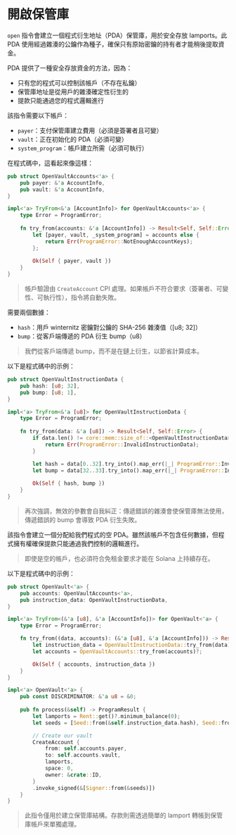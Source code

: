 # 開啟保管庫

`open` 指令會建立一個程式衍生地址（PDA）保管庫，用於安全存放 lamports。此 PDA 使用經過雜湊的公鑰作為種子，確保只有原始密鑰的持有者才能稍後提取資金。

PDA 提供了一種安全存放資金的方法，因為：
- 只有您的程式可以控制該帳戶（不存在私鑰）
- 保管庫地址是從用戶的雜湊確定性衍生的
- 提款只能通過您的程式邏輯進行

<ArticleSection name="所需帳戶" id="required-accounts" level="h2" />

該指令需要以下帳戶：
- `payer`：支付保管庫建立費用（必須是簽署者且可變）
- `vault`：正在初始化的 PDA（必須可變）  
- `system_program`：帳戶建立所需（必須可執行）

在程式碼中，這看起來像這樣：

```rust
pub struct OpenVaultAccounts<'a> {
    pub payer: &'a AccountInfo,
    pub vault: &'a AccountInfo,
}

impl<'a> TryFrom<&'a [AccountInfo]> for OpenVaultAccounts<'a> {
    type Error = ProgramError;
 
    fn try_from(accounts: &'a [AccountInfo]) -> Result<Self, Self::Error> {
        let [payer, vault, _system_program] = accounts else {
            return Err(ProgramError::NotEnoughAccountKeys);
        };
 
        Ok(Self { payer, vault })
    }
}
```

> 帳戶驗證由 `CreateAccount` CPI 處理。如果帳戶不符合要求（簽署者、可變性、可執行性），指令將自動失敗。

<ArticleSection name="指令數據" id="instruction-data" level="h2" />

需要兩個數據：
- `hash`：用戶 winternitz 密鑰對公鑰的 SHA-256 雜湊值（[u8; 32]）
- `bump`：從客戶端傳遞的 PDA 衍生 bump（u8）

> 我們從客戶端傳遞 bump，而不是在鏈上衍生，以節省計算成本。

以下是程式碼中的示例：

```rust
pub struct OpenVaultInstructionData {
    pub hash: [u8; 32],
    pub bump: [u8; 1],
}

impl<'a> TryFrom<&'a [u8]> for OpenVaultInstructionData {
    type Error = ProgramError;
 
    fn try_from(data: &'a [u8]) -> Result<Self, Self::Error> {
        if data.len() != core::mem::size_of::<OpenVaultInstructionData>() {
            return Err(ProgramError::InvalidInstructionData);
        }

        let hash = data[0..32].try_into().map_err(|_| ProgramError::InvalidInstructionData)?;
        let bump = data[32..33].try_into().map_err(|_| ProgramError::InvalidInstructionData)?;
 
        Ok(Self { hash, bump })
    }
}
```

> 再次強調，無效的參數會自我糾正：傳遞錯誤的雜湊會使保管庫無法使用，傳遞錯誤的 bump 會導致 PDA 衍生失敗。

<ArticleSection name="指令邏輯" id="instruction-logic" level="h2" />

該指令會建立一個分配給我們程式的空 PDA。雖然該帳戶不包含任何數據，但程式擁有權確保提款只能通過我們控制的邏輯進行。

> 即使是空的帳戶，也必須符合免租金要求才能在 Solana 上持續存在。

以下是程式碼中的示例：

```rust
pub struct OpenVault<'a> {
    pub accounts: OpenVaultAccounts<'a>,
    pub instruction_data: OpenVaultInstructionData,
}

impl<'a> TryFrom<(&'a [u8], &'a [AccountInfo])> for OpenVault<'a> {
    type Error = ProgramError;

    fn try_from((data, accounts): (&'a [u8], &'a [AccountInfo])) -> Result<Self, Self::Error> {
        let instruction_data = OpenVaultInstructionData::try_from(data)?;
        let accounts = OpenVaultAccounts::try_from(accounts)?;

        Ok(Self { accounts, instruction_data })
    }
}

impl<'a> OpenVault<'a> {
    pub const DISCRIMINATOR: &'a u8 = &0;
 
    pub fn process(&self) -> ProgramResult {
        let lamports = Rent::get()?.minimum_balance(0);
        let seeds = [Seed::from(&self.instruction_data.hash), Seed::from(&self.instruction_data.bump)];

        // Create our vault
        CreateAccount {
            from: self.accounts.payer,
            to: self.accounts.vault,
            lamports,
            space: 0,
            owner: &crate::ID,
        }
        .invoke_signed(&[Signer::from(&seeds)])
    }
}
```

> 此指令僅用於建立保管庫結構。存款則需透過簡單的 lamport 轉帳到保管庫帳戶來單獨處理。